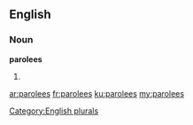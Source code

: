 ==English==

===Noun===
'''parolees'''

# {{plural of|[[parolee]]}}

[[Category:English plurals]]

[[ar:parolees]]
[[fr:parolees]]
[[ku:parolees]]
[[my:parolees]]
